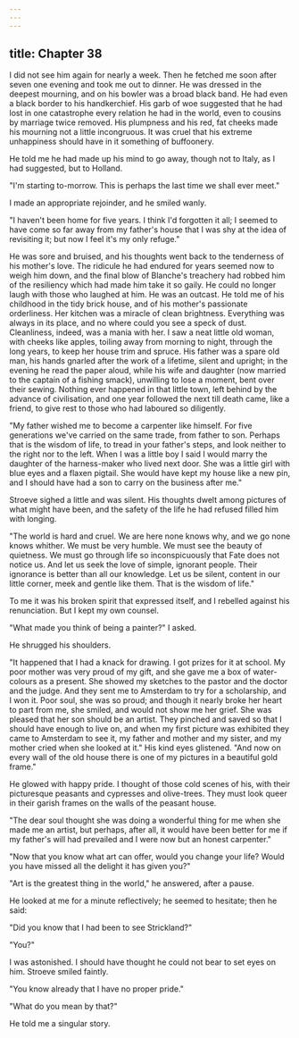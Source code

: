 ```yaml
---
---
---
```

title: Chapter 38
---

I did not see him again for nearly a week. Then he fetched me soon after seven one evening and took me out to dinner. He was dressed in the deepest mourning, and on his bowler was a broad black band. He had even a black border to his handkerchief. His garb of woe suggested that he had lost in one catastrophe every relation he had in the world, even to cousins by marriage twice removed. His plumpness and his red, fat cheeks made his mourning not a little incongruous. It was cruel that his extreme unhappiness should have in it something of buffoonery.

He told me he had made up his mind to go away, though not to Italy, as I had suggested, but to Holland.

"I'm starting to-morrow. This is perhaps the last time we shall ever meet."

I made an appropriate rejoinder, and he smiled wanly.

"I haven't been home for five years. I think I'd forgotten it all; I seemed to have come so far away from my father's house that I was shy at the idea of revisiting it; but now I feel it's my only refuge."

He was sore and bruised, and his thoughts went back to the tenderness of his mother's love. The ridicule he had endured for years seemed now to weigh him down, and the final blow of Blanche's treachery had robbed him of the resiliency which had made him take it so gaily. He could no longer laugh with those who laughed at him. He was an outcast. He told me of his childhood in the tidy brick house, and of his mother's passionate orderliness. Her kitchen was a miracle of clean brightness. Everything was always in its place, and no where could you see a speck of dust. Cleanliness, indeed, was a mania with her. I saw a neat little old woman, with cheeks like apples, toiling away from morning to night, through the long years, to keep her house trim and spruce. His father was a spare old man, his hands gnarled after the work of a lifetime, silent and upright; in the evening he read the paper aloud, while his wife and daughter (now married to the captain of a fishing smack), unwilling to lose a moment, bent over their sewing. Nothing ever happened in that little town, left behind by the advance of civilisation, and one year followed the next till death came, like a friend, to give rest to those who had laboured so diligently.

"My father wished me to become a carpenter like himself. For five generations we've carried on the same trade, from father to son. Perhaps that is the wisdom of life, to tread in your father's steps, and look neither to the right nor to the left. When I was a little boy I said I would marry the daughter of the harness-maker who lived next door. She was a little girl with blue eyes and a flaxen pigtail. She would have kept my house like a new pin, and I should have had a son to carry on the business after me."

Stroeve sighed a little and was silent. His thoughts dwelt among pictures of what might have been, and the safety of the life he had refused filled him with longing.

"The world is hard and cruel. We are here none knows why, and we go none knows whither. We must be very humble. We must see the beauty of quietness. We must go through life so inconspicuously that Fate does not notice us. And let us seek the love of simple, ignorant people. Their ignorance is better than all our knowledge. Let us be silent, content in our little corner, meek and gentle like them. That is the wisdom of life."

To me it was his broken spirit that expressed itself, and I rebelled against his renunciation. But I kept my own counsel.

"What made you think of being a painter?" I asked.

He shrugged his shoulders.

"It happened that I had a knack for drawing. I got prizes for it at school. My poor mother was very proud of my gift, and she gave me a box of water-colours as a present. She showed my sketches to the pastor and the doctor and the judge. And they sent me to Amsterdam to try for a scholarship, and I won it. Poor soul, she was so proud; and though it nearly broke her heart to part from me, she smiled, and would not show me her grief. She was pleased that her son should be an artist. They pinched and saved so that I should have enough to live on, and when my first picture was exhibited they came to Amsterdam to see it, my father and mother and my sister, and my mother cried when she looked at it." His kind eyes glistened. "And now on every wall of the old house there is one of my pictures in a beautiful gold frame."

He glowed with happy pride. I thought of those cold scenes of his, with their picturesque peasants and cypresses and olive-trees. They must look queer in their garish frames on the walls of the peasant house.

"The dear soul thought she was doing a wonderful thing for me when she made me an artist, but perhaps, after all, it would have been better for me if my father's will had prevailed and I were now but an honest carpenter."

"Now that you know what art can offer, would you change your life? Would you have missed all the delight it has given you?"

"Art is the greatest thing in the world," he answered, after a pause.

He looked at me for a minute reflectively; he seemed to hesitate; then he said:

"Did you know that I had been to see Strickland?"

"You?"

I was astonished. I should have thought he could not bear to set eyes on him. Stroeve smiled faintly.

"You know already that I have no proper pride."

"What do you mean by that?"

He told me a singular story.